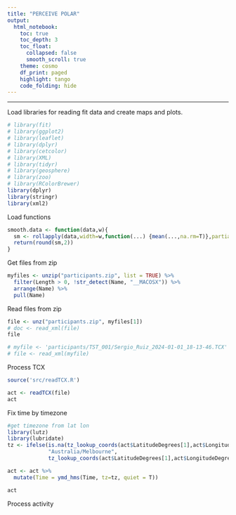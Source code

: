 ```yaml
---
title: "PERCEIVE POLAR"
output:
  html_notebook:
    toc: true
    toc_depth: 3
    toc_float:
      collapsed: false
      smooth_scroll: true
    theme: cosmo
    df_print: paged
    highlight: tango
    code_folding: hide
---
```


<script>
$(document).ready(function() {
  $items = $('div#TOC li');
  $items.each(function(idx) {
    num_ul = $(this).parentsUntil('#TOC').length;
    $(this).css({'text-indent': num_ul * 10, 'padding-left': 0});
  });

});
</script>

***

Load libraries for reading fit data and create maps and plots.

```r
# library(fit)
# library(ggplot2)
# library(leaflet)
# library(dplyr)
# library(cetcolor)
# library(XML)
# library(tidyr)
# library(geosphere)
# library(zoo)
# library(RColorBrewer)
library(dplyr)
library(stringr)
library(xml2)
```

Load functions

```r
smooth.data <- function(data,w){
  sm <- rollapply(data,width=w,function(...) {mean(...,na.rm=T)},partial=T,align="center")
  return(round(sm,2))
}
```


Get files from zip

```r
myfiles <- unzip("participants.zip", list = TRUE) %>% 
  filter(Length > 0, !str_detect(Name, "__MACOSX")) %>% 
  arrange(Name) %>% 
  pull(Name)
```


Read files from zip

```r
file <- unz("participants.zip", myfiles[1])
# doc <- read_xml(file)
file
```


```r
# myfile <- 'participants/TST_001/Sergio_Ruiz_2024-01-01_18-13-46.TCX'
# file <- read_xml(myfile)
```

Process TCX

```r
source('src/readTCX.R')
```

```r
act <- readTCX(file)
act
```

Fix time by timezone

```r
#get timezone from lat lon
library(lutz)
library(lubridate)
tz <- ifelse(is.na(tz_lookup_coords(act$LatitudeDegrees[1],act$LongitudeDegrees[1], method = "fast", warn = F)),
             "Australia/Melbourne",
             tz_lookup_coords(act$LatitudeDegrees[1],act$LongitudeDegrees[1], method = "fast", warn = F)) 

act <- act %>% 
  mutate(Time = ymd_hms(Time, tz=tz, quiet = T))

act
```

Process activity

```r

```




